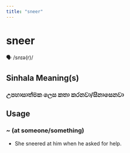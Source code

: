 ```yaml
---
title: "sneer"
---
```


# sneer

🗣️ /snɪə(r)/

## Sinhala Meaning(s)

### උපහාසාත්මක ලෙස කතා කරනවා/සිනාසෙනවා

## Usage

### ~ (at someone/something)

- She sneered at him when he asked for help.

